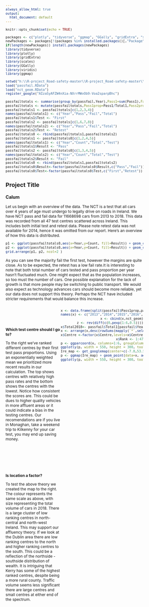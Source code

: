 ---
always_allow_html: true
output:
  html_document: default
---

<style type="text/css">
  body{ /* Normal  */
      font-size: 12px;
  }
.column-left{
  float: left;
  width: 40%;
  text-align: left;
}
.column-right{
  float: right;
  width: 60%;
  text-align: right;
}
</style>

```{r setup, include=FALSE}
knitr::opts_chunk$set(echo = TRUE)

packages <- c("plotly", "tidyverse", "ggmap", "GGally", "gridExtra", "scales", "viridis")
newPackages <- packages[!(packages %in% installed.packages()[,"Package"])]
if(length(newPackages)) install.packages(newPackages)
library(tidyverse)
library(plotly)
library(gridExtra)
library(scales)
library(GGally)
library(viridis)
library(ggmap)

setwd("h:\\R-project_Road-safety-master\\R-project_Road-safety-master\\Calum_Project\\Calum_Project")
load("passfail.RData")
load("nct_geom.RData")
register_google("AIzaSyAFZW4nXia-NXrrMWvOb9-Voa2sparpBhc")
```


```{r,echo=FALSE}
passfailtotals <- summarise(group_by(passfail,Year),Pass1=sum(Pass1),Fail1=sum(Fail1),Total1=sum(Total1),Pass2=sum(Pass2),Fail2=sum(Fail2),Total2=sum(Total2))
passfailtotals <- mutate(passfailtotals,Pass1prop=Pass1/Total1,Pass2prop=Pass2/Total2)[c(1,2,3,4,8,5,6,7,9)]
passfailtotals1 <- passfailtotals[c(1,2,3,4)]
names(passfailtotals1) <- c("Year","Pass","Fail","Total")
passfailtotals1$Test <- "First"
passfailtotals2 <- passfailtotals[c(1,6,7,8)]
names(passfailtotals2) <- c("Year","Pass","Fail","Total")
passfailtotals2$Test <- "Retest"
passfailtotals0 <- rbind(passfailtotals1,passfailtotals2)
passfailtotals1 <- passfailtotals0[c(1,2,4,5)]
names(passfailtotals1) <- c("Year","Count","Total","Test")
passfailtotals1$Result <- "Pass"
passfailtotals2 <- passfailtotals0[c(1,3,4,5)]
names(passfailtotals2) <- c("Year","Count","Total","Test")
passfailtotals2$Result <- "Fail"
passfailtotals0 <- rbind(passfailtotals1,passfailtotals2)
passfailtotals0$Result<-factor(passfailtotals0$Result,c("Pass","Fail"))
passfailtotals0$Test<-factor(passfailtotals0$Test,c("First","Retest"))
```
## Project Title {.tabset}
### Calum 

Let us begin with an overview of the data. The NCT is a test that all cars over 4 years of age must undergo to legally drive on roads in Ireland. We have NCT pass and fail data for 11668698 cars from 2013 to 2018. This data was recorded from all 47 test centres scattered across Ireland. This includes both initial test and retest data. Please note retest data was not available for 2014, hence it was omitted from our report. Here's an overview of how this data is distributed.

```{r,echo=FALSE, warning=FALSE,fig.width=9, fig.height=2.5}
p1 <- ggplot(passfailtotals0,aes(x=Year,y=Count, fill=Result)) + geom_col(position="dodge")+theme_bw()+theme(legend.position = "none",legend.title = element_blank()) + scale_fill_manual(values = c("lightblue","slategray")) + facet_wrap(~Test)+ scale_y_continuous(labels = comma) 
p2 <- ggplot(passfailtotals0,aes(x=Year,y=Count, fill=Result)) + geom_col(position="fill") + labs(y="Proportion") +geom_hline(yintercept = 0.5,col="red") + theme_bw()+theme(legend.key = element_rect(colour="black"), legend.position = c(0.912,0.85),legend.title = element_blank(), legend.background = element_rect(fill="transparent"), legend.text = element_text(size = 8)) + scale_fill_manual(values = c("lightblue","slategray")) + facet_wrap(~Test)
grid.arrange(p1, p2, ncol=2 )
```

As you can see the majority fail the first test, however the margins are quite close. As to be expected, the retest has a low fail rate.It is interesting to note that both total number of cars tested and pass proportion per year hasn't fluctuated much. One might expect that as the population increases, so too must the number of cars. One possible explanation for the lack of growth is that more people may be switching to public transport. We would also expect as technology advances cars should become more reliable, yet our data does not support this theory. Perhaps the NCT have included stricter requirements that would balance this increase.  

<div class = "column-left">

<br><br><br>

**Which test centre should I go to?**  

To the right we've ranked different centres by their first test pass proportions. Using an exponentially weighted mean we prioritized more recent results in our calculation. The top shows centres with relatively high pass rates and the bottom shows the centres with the lowest. Notice how consistent the scores are. This could be dues to higher quality vehicles in more affluent areas or it could indicate a bias in the testing centres. Our recomendations are if you live in Monaghan, take a weekend trip to Kilkenny for your car test, you may end up saving money.

<br><br><br><br><br>

**Is location a factor?**

To test the above theory we created the map to the right. The colour represents the same scale as above, with size representing the total volume of cars in 2018. There is a large cluster of low ranking centres in north-central and north-west Ireland. This may support our affluency theory. If we look at the Dublin area there are low ranking centres to the north and higher ranking centres to the south. This could be a reflection of the northside - southside distribution of wealth. It is intriguing that Kerry has some of the highest ranked centres, despite being a more rural county. Traffic volume seems less significant there are large centres and small centres at either end of the spectrum.
</div>
<div class = "column-right">
```{r,echo=FALSE, message=FALSE, include=T}
x <- data.frame(split(passfail$Pass1prop,passfail$Year))
names(x) <- c("2013","2014","2015","2016","2017","2018")
x <- cbind(x,nct_geom)
z <- rev(diff(c(0,pexp(1:6,0.5))))
x$Total2018<- passfail$Total1[passfail$Year=="2018"]
x <- arrange(x,desc(rowSums(mapply(`*`,select(x,starts_with("2")),z))))
x$Centre <-factor(x$Centre,levels=x$Centre)
x$Rank <- 1:47
p <- ggparcoord(x, columns=1:6, groupColumn = "Centre")+geom_line(size=0.3)+theme_minimal() + scale_color_viridis(discrete = TRUE, direction = -1, option="C") + labs(x="",y="")
ggplotly(p, width = 550, height = 300, tooltip = c("Centre",".ID"))
Ire_map <- get_googlemap(center=c(-7.8,53.5), zoom=7,style = 'feature:administrative|element:labels|visibility:off')
p <- ggmap(Ire_map) + geom_point(data=x, aes(x=lat,y=lon, colour=Centre, size=Total2018)) + scale_radius(range=c(1,3)) + theme_bw()+scale_color_viridis(discrete = TRUE, direction = -1, option="C") + theme(legend.position = "none") + labs(x="", y="")
ggplotly(p, width = 550, height = 300, tooltip=c("Centre","Total2018"))
```
</div>